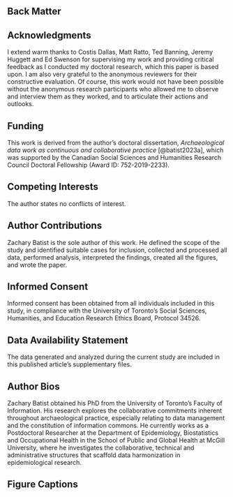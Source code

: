::: {.content-hidden}
# Back Matter {.hide .unnumbered}
:::

## Acknowledgments {.appendix .unnumbered}
I extend warm thanks to Costis Dallas, Matt Ratto, Ted Banning, Jeremy Huggett and Ed Swenson for supervising my work and providing critical feedback as I conducted my doctoral research, which this paper is based upon.
I am also very grateful to the anonymous reviewers for their constructive evaluation.
Of course, this work would not have been possible without the anonymous research participants who allowed me to observe and interview them as they worked, and to articulate their actions and outlooks.

## Funding {.appendix .unnumbered}
This work is derived from the author's doctoral dissertation, _Archaeological data work as continuous and collaborative practice_ [@batist2023a], which was supported by the Canadian Social Sciences and Humanities Research Council Doctoral Fellowship (Award ID: 752-2019-2233).

## Competing Interests {.appendix .unnumbered}
The author states no conflicts of interest.

## Author Contributions {.appendix .unnumbered}
Zachary Batist is the sole author of this work.
He defined the scope of the study and identified suitable cases for inclusion, collected and processed all data, performed analysis, interpreted the findings, created all the figures, and wrote the paper.

## Informed Consent {.appendix .unnumbered}
Informed consent has been obtained from all individuals included in this study, in compliance with the University of Toronto's Social Sciences, Humanities, and Education Research Ethics Board, Protocol 34526.

## Data Availability Statement {.appendix .unnumbered}
The data generated and analyzed during the current study are included in this published article's supplementary files.

## Author Bios {.appendix .unnumbered}
Zachary Batist obtained his PhD from the University of Toronto's Faculty of Information.
His research explores the collaborative commitments inherent throughout archaeological practice, especially relating to data management and the constitution of information commons.
He currently works as a Postdoctoral Researcher at the Department of Epidemiology, Biostatistics and Occupational Health in the School of Public and Global Health at McGill University, where he investigates the collaborative, technical and administrative structures that scaffold data harmonization in epidemiological research.

## Figure Captions {.appendix .unnumbered}



